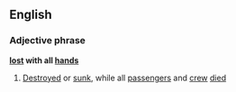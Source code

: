 ==English==

===Adjective phrase===
{{rfc-header|Adjectival phrase}}
'''[[lost]] with all [[hand]]s'''

# [[Destroyed]] or [[sunk]], while all [[passenger]]s and [[crew]] [[died]]